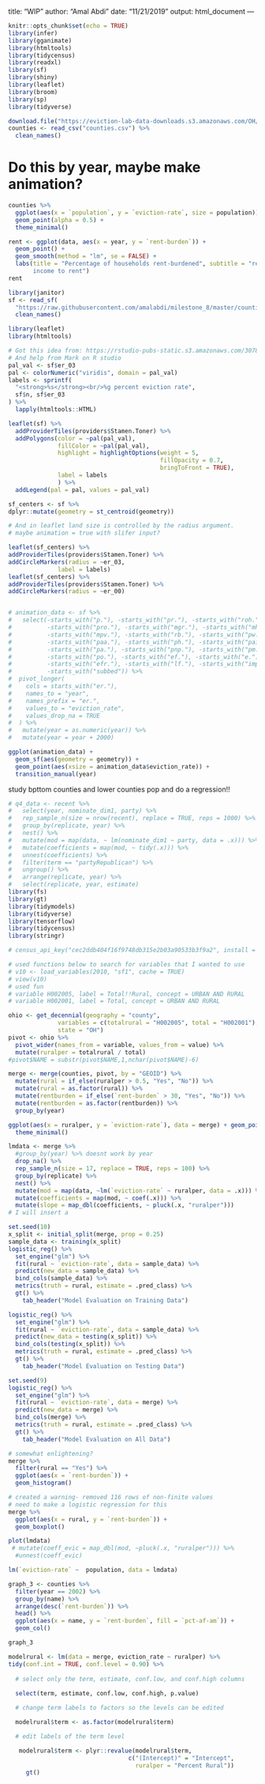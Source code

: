 title: "WIP"
author: "Amal Abdi"
date: "11/21/2019"
output: html_document
---

```r
knitr::opts_chunk$set(echo = TRUE)
library(infer)
library(gganimate)
library(htmltools)
library(tidycensus)
library(readxl)
library(sf)
library(shiny)
library(leaflet)
library(broom)
library(sp)
library(tidyverse)
```

```r
download.file("https://eviction-lab-data-downloads.s3.amazonaws.com/OH/counties.csv", "counties.csv")
counties <- read_csv("counties.csv") %>% 
  clean_names()
```
# Do this by year, maybe make animation?

```r
counties %>% 
  ggplot(aes(x = `population`, y = `eviction-rate`, size = population))+
  geom_point(alpha = 0.5) +
  theme_minimal()
```





```r
rent <- ggplot(data, aes(x = year, y = `rent-burden`)) +
  geom_point() +
  geom_smooth(method = "lm", se = FALSE) +
  labs(title = "Percentage of households rent-burdened", subtitle = "rent-burdened = paying > 30% of
       income to rent")
rent
```


```r
library(janitor)
sf <- read_sf(
  "https://raw.githubusercontent.com/amalabdi/milestone_8/master/counties.geojson") %>% 
  clean_names()

```

```r
library(leaflet)
library(htmltools)

# Got this idea from: https://rstudio-pubs-static.s3.amazonaws.com/307862_b8c8460272dc4a2a9023d033d5f3ec34.html
# And help from Mark on R studio
pal_val <- sf$er_03
pal <- colorNumeric("viridis", domain = pal_val)
labels <- sprintf(
  "<strong>%s</strong><br/>%g percent eviction rate",
  sf$n, sf$er_03
) %>% 
  lapply(htmltools::HTML)

leaflet(sf) %>%
  addProviderTiles(providers$Stamen.Toner) %>%
  addPolygons(color = ~pal(pal_val),
              fillColor = ~pal(pal_val),
              highlight = highlightOptions(weight = 5,
                                           fillOpacity = 0.7,
                                           bringToFront = TRUE),
              label = labels
              ) %>% 
  addLegend(pal = pal, values = pal_val)

sf_centers <- sf %>%
dplyr::mutate(geometry = st_centroid(geometry))

# And in leaflet land size is controlled by the radius argument.
# maybe animation = true with slifer input?

leaflet(sf_centers) %>%
addProviderTiles(providers$Stamen.Toner) %>%
addCircleMarkers(radius = ~er_03,
              label = labels)
leaflet(sf_centers) %>%
addProviderTiles(providers$Stamen.Toner) %>%
addCircleMarkers(radius = ~er_00)


# animation_data <- sf %>%
#   select(-starts_with("p."), -starts_with("pr."), -starts_with("roh."),
#          -starts_with("pro."), -starts_with("mgr."), -starts_with("mhi."),
#          -starts_with("mpv."), -starts_with("rb."), -starts_with("pw."),
#          -starts_with("paa."), -starts_with("ph."), -starts_with("pai."),
#          -starts_with("pa."), -starts_with("pnp."), -starts_with("pm."),
#          -starts_with("po."), -starts_with("ef."), -starts_with("e."),
#          -starts_with("efr."), -starts_with("lf."), -starts_with("imputed."),
#          -starts_with("subbed")) %>%
#  pivot_longer(
#    cols = starts_with("er."),
#    names_to = "year",
#    names_prefix = "er.",
#    values_to = "eviction_rate",
#    values_drop_na = TRUE
#  ) %>% 
#   mutate(year = as.numeric(year)) %>% 
#   mutate(year = year + 2000)

ggplot(animation_data) +
  geom_sf(aes(geometry = geometry)) +
  geom_point(aes(xsize = animation_data$eviction_rate)) +
  transition_manual(year)

```



study bpttom counties and lower counties pop and do a regression!!

```r
# q4_data <- recent %>% 
#   select(year, nominate_dim1, party) %>% 
#   rep_sample_n(size = nrow(recent), replace = TRUE, reps = 1000) %>% 
#   group_by(replicate, year) %>% 
#   nest() %>% 
#   mutate(mod = map(data, ~ lm(nominate_dim1 ~ party, data = .x))) %>% 
#   mutate(coefficients = map(mod, ~ tidy(.x))) %>%  
#   unnest(coefficients) %>% 
#   filter(term == "partyRepublican") %>% 
#   ungroup() %>% 
#   arrange(replicate, year) %>% 
#   select(replicate, year, estimate)
library(fs)
library(gt)
library(tidymodels)
library(tidyverse)
library(tensorflow)
library(tidycensus)
library(stringr)

# census_api_key("cec2ddb404f16f9748db315e2b03a90533b3f9a2", install = TRUE)

# used functions below to search for variables that I wanted to use
# v10 <- load_variables(2010, "sf1", cache = TRUE)
# view(v10)
# used fun
# variable H002005, label = Total!!Rural, concept = URBAN AND RURAL
# variable H002001, label = Total, concept = URBAN AND RURAL

ohio <- get_decennial(geography = "county", 
              variables = c(totalrural = "H002005", total = "H002001"), 
              state = "OH")
pivot <- ohio %>% 
  pivot_wider(names_from = variable, values_from = value) %>% 
  mutate(ruralper = totalrural / total)
#pivot$NAME = substr(pivot$NAME,1,nchar(pivot$NAME)-6)

merge <- merge(counties, pivot, by = "GEOID") %>% 
  mutate(rural = if_else(ruralper > 0.5, "Yes", "No")) %>% 
  mutate(rural = as.factor(rural)) %>% 
  mutate(rentburden = if_else(`rent-burden` > 30, "Yes", "No")) %>% 
  mutate(rentburden = as.factor(rentburden)) %>% 
  group_by(year)

ggplot(aes(x = ruralper, y = `eviction-rate`), data = merge) + geom_point()+transition_manual(year)+ geom_smooth() +
  theme_minimal()

lmdata <- merge %>% 
  #group_by(year) %>% doesnt work by year
  drop_na() %>% 
  rep_sample_n(size = 17, replace = TRUE, reps = 100) %>% 
  group_by(replicate) %>% 
  nest() %>% 
  mutate(mod = map(data, ~lm(`eviction-rate` ~ ruralper, data = .x))) %>% 
  mutate(coefficients = map(mod, ~ coef(.x))) %>% 
  mutate(slope = map_dbl(coefficients, ~ pluck(.x, "ruralper")))
# I will insert a 

set.seed(10)
x_split <- initial_split(merge, prop = 0.25)
sample_data <- training(x_split)
logistic_reg() %>% 
  set_engine("glm") %>% 
  fit(rural ~ `eviction-rate`, data = sample_data) %>% 
  predict(new_data = sample_data) %>% 
  bind_cols(sample_data) %>% 
  metrics(truth = rural, estimate = .pred_class) %>% 
  gt() %>% 
    tab_header("Model Evaluation on Training Data")

logistic_reg() %>% 
  set_engine("glm") %>% 
  fit(rural ~ `eviction-rate`, data = sample_data) %>% 
  predict(new_data = testing(x_split)) %>% 
  bind_cols(testing(x_split)) %>% 
  metrics(truth = rural, estimate = .pred_class) %>% 
  gt() %>% 
    tab_header("Model Evaluation on Testing Data")

set.seed(9)
logistic_reg() %>% 
  set_engine("glm") %>% 
  fit(rural ~ `eviction-rate`, data = merge) %>% 
  predict(new_data = merge) %>% 
  bind_cols(merge) %>% 
  metrics(truth = rural, estimate = .pred_class) %>% 
  gt() %>% 
    tab_header("Model Evaluation on All Data")

# somewhat enlightening?
merge %>% 
  filter(rural == "Yes") %>% 
  ggplot(aes(x = `rent-burden`)) +
  geom_histogram()

# created a warning- removed 116 rows of non-finite values
# need to make a logistic regression for this
merge %>% 
  ggplot(aes(x = rural, y = `rent-burden`)) +
  geom_boxplot()

plot(lmdata)
 # mutate(coeff_evic = map_dbl(mod, ~pluck(.x, "ruralper"))) %>%
  #unnest(coeff_evic)

lm(`eviction-rate` ~  population, data = lmdata)
```


```r
graph_3 <- counties %>% 
  filter(year == 2002) %>% 
  group_by(name) %>% 
  arrange(desc(`rent-burden`)) %>% 
  head() %>% 
  ggplot(aes(x = name, y = `rent-burden`, fill = `pct-af-am`)) +
  geom_col()

graph_3
```

```r
modelrural <- lm(data = merge, eviction_rate ~ ruralper) %>% 
tidy(conf.int = TRUE, conf.level = 0.90) %>%
  
  # select only the term, estimate, conf.low, and conf.high columns
  
  select(term, estimate, conf.low, conf.high, p.value)

  # change term labels to factors so the levels can be edited

  modelrural$term <- as.factor(modelrural$term)

  # edit labels of the term level

   modelrural$term <- plyr::revalue(modelrural$term, 
                                  c("(Intercept)" = "Intercept", 
                                    ruralper = "Percent Rural"))
     gt()
```

